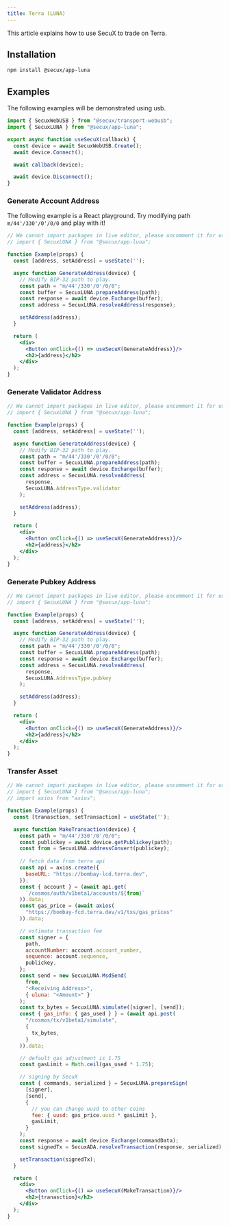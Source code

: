 ```yaml
---
title: Terra (LUNA)
---
```


This article explains how to use SecuX to trade on Terra.

## Installation
```bash npm
npm install @secux/app-luna
```

## Examples
The following examples will be demonstrated using usb.
```jsx
import { SecuxWebUSB } from "@secux/transport-webusb";
import { SecuxLUNA } from "@secux/app-luna";

export async function useSecuX(callback) {
  const device = await SecuxWebUSB.Create();
  await device.Connect();

  await callback(device);

  await device.Disconnect();
}
```


### Generate Account Address
The following example is a React playground. Try modifying path `m/44'/330'/0'/0/0` and play with it!
```jsx live
// We cannot import packages in live editor, please uncomment it for use.
// import { SecuxLUNA } from "@secux/app-luna";

function Example(props) {
  const [address, setAddress] = useState('');

  async function GenerateAddress(device) {
    // Modify BIP-32 path to play.
    const path = "m/44'/330'/0'/0/0";
    const buffer = SecuxLUNA.prepareAddress(path);
    const response = await device.Exchange(buffer);
    const address = SecuxLUNA.resolveAddress(response);

    setAddress(address);
  }

  return (
    <div>
      <Button onClick={() => useSecuX(GenerateAddress)}/>
      <h2>{address}</h2>
    </div>
  );
}
```

### Generate Validator Address
```jsx live
// We cannot import packages in live editor, please uncomment it for use.
// import { SecuxLUNA } from "@secux/app-luna";

function Example(props) {
  const [address, setAddress] = useState('');

  async function GenerateAddress(device) {
    // Modify BIP-32 path to play.
    const path = "m/44'/330'/0'/0/0";
    const buffer = SecuxLUNA.prepareAddress(path);
    const response = await device.Exchange(buffer);
    const address = SecuxLUNA.resolveAddress(
      response, 
      SecuxLUNA.AddressType.validator
    );

    setAddress(address);
  }

  return (
    <div>
      <Button onClick={() => useSecuX(GenerateAddress)}/>
      <h2>{address}</h2>
    </div>
  );
}
```

### Generate Pubkey Address
```jsx live
// We cannot import packages in live editor, please uncomment it for use.
// import { SecuxLUNA } from "@secux/app-luna";

function Example(props) {
  const [address, setAddress] = useState('');

  async function GenerateAddress(device) {
    // Modify BIP-32 path to play.
    const path = "m/44'/330'/0'/0/0";
    const buffer = SecuxLUNA.prepareAddress(path);
    const response = await device.Exchange(buffer);
    const address = SecuxLUNA.resolveAddress(
      response, 
      SecuxLUNA.AddressType.pubkey
    );

    setAddress(address);
  }

  return (
    <div>
      <Button onClick={() => useSecuX(GenerateAddress)}/>
      <h2>{address}</h2>
    </div>
  );
}
```

### Transfer Asset
```jsx live
// We cannot import packages in live editor, please uncomment it for use.
// import { SecuxLUNA } from "@secux/app-luna";
// import axios from "axios";

function Example(props) {
  const [tranasction, setTransaction] = useState('');

  async function MakeTransaction(device) {
    const path = "m/44'/330'/0'/0/0";
    const publickey = await device.getPublickey(path);
    const from = SecuxLUNA.addressConvert(publickey);
    
    // fetch data from terra api
    const api = axios.create({
      baseURL: "https://bombay-lcd.terra.dev",
    });
    const { account } = (await api.get(
      `/cosmos/auth/v1beta1/accounts/${from}`
    )).data;
    const gas_price = (await axios(
      "https://bombay-fcd.terra.dev/v1/txs/gas_prices"
    )).data;

    // estimate transaction fee
    const signer = {
      path,
      accountNumber: account.account_number,
      sequence: account.sequence,
      publickey,
    };
    const send = new SecuxLUNA.MsdSend(
      from,
      "<Receiving Address>",
      { uluna: "<Amount>" }
    );
    const tx_bytes = SecuxLUNA.simulate([signer], [send]);
    const { gas_info: { gas_used } } = (await api.post(
      "/cosmos/tx/v1beta1/simulate",
      {
        tx_bytes,
      }
    )).data;

    // default gas adjustment is 1.75
    const gasLimit = Math.ceil(gas_used * 1.75);

    // signing by SecuX
    const { commands, serialized } = SecuxLUNA.prepareSign(
      [signer],
      [send],
      {
        // you can change uusd to other coins
        fee: { uusd: gas_price.uusd * gasLimit },
        gasLimit,
      }
    );
    const response = await device.Exchange(commandData);
    const signedTx = SecuxADA.resolveTransaction(response, serialized);

    setTransaction(signedTx);
  }

  return (
    <div>
      <Button onClick={() => useSecuX(MakeTransaction)}/>
      <h2>{tranasction}</h2>
    </div>
  );
}
```
